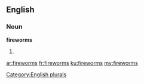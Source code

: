 ==English==

===Noun===
'''fireworms'''

# {{plural of|fireworm}}

[[Category:English plurals]]

[[ar:fireworms]]
[[fr:fireworms]]
[[ku:fireworms]]
[[my:fireworms]]